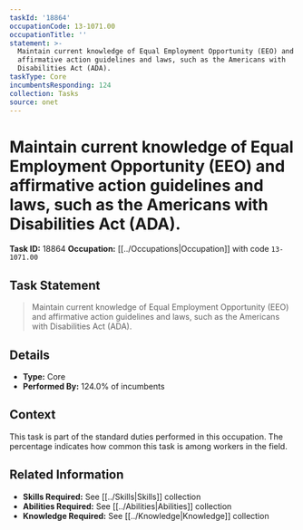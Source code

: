 ```yaml
---
taskId: '18864'
occupationCode: 13-1071.00
occupationTitle: ''
statement: >-
  Maintain current knowledge of Equal Employment Opportunity (EEO) and
  affirmative action guidelines and laws, such as the Americans with
  Disabilities Act (ADA).
taskType: Core
incumbentsResponding: 124
collection: Tasks
source: onet
---
```

# Maintain current knowledge of Equal Employment Opportunity (EEO) and affirmative action guidelines and laws, such as the Americans with Disabilities Act (ADA).

**Task ID:** 18864
**Occupation:** [[../Occupations|Occupation]] with code `13-1071.00`

## Task Statement

> Maintain current knowledge of Equal Employment Opportunity (EEO) and affirmative action guidelines and laws, such as the Americans with Disabilities Act (ADA).

## Details

- **Type:** Core
- **Performed By:** 124.0% of incumbents

## Context

This task is part of the standard duties performed in this occupation. The percentage indicates how common this task is among workers in the field.

## Related Information

- **Skills Required:** See [[../Skills|Skills]] collection
- **Abilities Required:** See [[../Abilities|Abilities]] collection
- **Knowledge Required:** See [[../Knowledge|Knowledge]] collection

